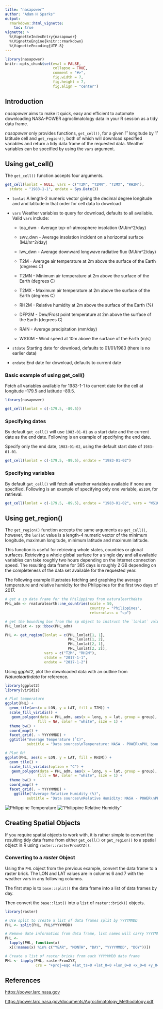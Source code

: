 ```yaml
---
title: "nasapower"
author: "Adam H Sparks"
output:
  rmarkdown::html_vignette:
    toc: true
vignette: >
  %\VignetteIndexEntry{nasapower}
  %\VignetteEngine{knitr::rmarkdown}
  %\VignetteEncoding{UTF-8}
---
```


```r
library(nasapower)
knitr::opts_chunk$set(eval = FALSE,
                      collapse = TRUE,
                      comment = "#>",
                      fig.width = 7,
                      fig.height = 7,
                      fig.align = "center")
```

## Introduction

_nasapower_ aims to make it quick, easy and efficient to automate downloading
NASA-POWER agroclimatology data in your R session as a tidy data frame.

_nasapower_ only provides functions, `get_cell()`, for a given 1˚ longitude by
1˚ latitude cell and `get_region()`, both of which will download specified
variables and return a tidy data frame of the requested data. Weather variables
can be specified by using the `vars` argument. 

## Using get_cell()

The `get_cell()` function accepts four arguments.

```r
get_cell(lonlat = NULL, vars = c("T2M", "T2MN", "T2MX", "RH2M"),
  stdate = "1983-1-1", endate = Sys.Date())
```

- `lonlat` A length-2 numeric vector giving the decimal degree longitude and
and latitude in that order for cell data to download

- `vars` Weather variables to query for download, defaults to all available.
Valid `vars` include:

    * toa_dwn - Average top-of-atmosphere insolation (MJ/m^2/day)

    * swv_dwn - Average insolation incident on a horizontal surface (MJ/m^2/day)

    * lwv_dwn - Average downward longwave radiative flux (MJ/m^2/day)

    * T2M - Average air temperature at 2m above the surface of the Earth (degrees C)

    * T2MN - Minimum air temperature at 2m above the surface of the Earth (degrees C)

    * T2MX - Maximum air temperature at 2m above the surface of the Earth (degrees C)

    * RH2M - Relative humidity at 2m above the surface of the Earth (%)

    * DFP2M - Dew/Frost point temperature at 2m above the surface of the Earth (degrees C)

    * RAIN - Average precipitation (mm/day)

    * WS10M - Wind speed at 10m above the surface of the Earth (m/s)

- `stdate` Starting date for download, defaults to 01/01/1983 (there is no
earlier data)

- `endate` End date for download, defaults to current date

### Basic example of using get_cell()

Fetch all variables available for 1983-1-1 to current date for the cell at
longitude -179.5 and latitude -89.5.

```r
library(nasapower)

get_cell(lonlat = c(-179.5, -89.5))
```

### Specifying dates

By default `get_cell()` will use `1983-01-01` as a start date and the current
date as the end date. Following is an example of specifying the end date.

Specify only the end date, `1983-01-02`, using the default start date of
`1983-01-01`.

```r
get_cell(lonlat = c(-179.5, -89.5), endate = "1983-01-02")
```

### Specifying variables

By default `get_cell()` will fetch all weather variables available if none are
specified. Following is an example of specifying only one variable, `WS10M`,
for retrieval.

```r
get_cell(lonlat = c(-179.5, -89.5), endate = "1983-01-02", vars = "WS10M")
```

## Using get_region()

The `get_region()` function accepts the same arguments as `get_cell()`, however,
the `lonlat` value is a length-4 numeric vector of the minimum longitude,
maximum longitude, minimum latitude and maximum latitude.

This function is useful for retrieving whole states, countries or global
surfaces. Retrieving a whole global surface for a single day and all available
variables can take roughly two hours depending on the Internet connection speed.
The resulting data frame for 365 days is roughly 2 GB depending on the
completeness of the data set available for the requested year.

The following example illustrates fetching and graphing the average temperature
and relative humidity for the Philippines for the first two days of 2017.

```r

# get a sp data frame for the Philippines from naturalearthdata
PHL_adm <- rnaturalearth::ne_countries(scale = 50,
                                       country = "Philippines",
                                       returnclass = "sp")

# get the bounding box from the sp object to instruct the `lonlat` values
PHL_lonlat <- sp::bbox(PHL_adm)

PHL <- get_region(lonlat = c(PHL_lonlat[1, 1],
                             PHL_lonlat[1, 2],
                             PHL_lonlat[2, 1],
                             PHL_lonlat[2, 2]), 
                  vars = c("T2M", "RH2M"),
                  stdate = "2017-1-1",
                  endate = "2017-1-2")
```

Using _ggplot2_, plot the downloaded data with an outline from
_Naturalearthdata_ for reference.

```r
library(ggplot2)
library(viridis)

# Plot temperature
ggplot(PHL) +
  geom_tile(aes(x = LON, y = LAT, fill = T2M)) +
  scale_fill_viridis() +
   geom_polygon(data = PHL_adm, aes(x = long, y = lat, group = group), 
               fill = NA, color = "white", size = 1) +
  theme_bw() +
  coord_map() +
  facet_grid(. ~ YYYYMMDD) +
  ggtitle("Average Temperature (˚C)",
          subtitle = "Data sources\nTemperature: NASA - POWER\nPHL boundary: Naturalearthdata")

# Plot RH
ggplot(PHL, aes(x = LON, y = LAT, fill = RH2M)) +
  geom_tile() +
  scale_fill_viridis(option = "C") +
   geom_polygon(data = PHL_adm, aes(x = long, y = lat, group = group), 
               fill = NA, color = "white", size = 1) +
  theme_bw() +
  coord_map() +
  facet_grid(. ~ YYYYMMDD) +
    ggtitle("Average Relative Humidity (%)",
          subtitle = "Data sources\nRelative Humidity: NASA - POWER\nPHL boundary: Naturalearthdata")
```

![Philippine Temperature](plot_phl-1.png)
!["Philippine Relative Humidity"](plot_phl-2.png)

## Creating Spatial Objects

If you require spatial objects to work with, it is rather simple to convert
the resulting tidy data frame from either `get_cell()` or `get_region()` to a
spatial object in R using `raster::rasterFromXYZ()`.

### Converting to a _raster_ Object

Using the `PHL` object from the previous example, convert the data frame to a
raster brick. The LON and LAT values are in columns 6 and 7 with the weather
vars in any following columns.

The first step is to `base::split()` the data frame into a list of data frames by day.

Then convert the `base::list()` into a `list` of `raster::brick()` objects.

```r
library(raster)

# Use split to create a list of data frames split by YYYYMMDD
PHL <- split(PHL, PHL$YYYYMMDD)

# Remove date information from data frame, list names will carry YYYYMMDD
PHL <-
  lapply(PHL, function(x)
  x[(!names(x) %in% c("YEAR", "MONTH", "DAY", "YYYYMMDD", "DOY"))])

# Create a list of raster bricks from each YYYYMMDD data frame
PHL <- lapply(PHL, rasterFromXYZ,
              crs = "+proj=eqc +lat_ts=0 +lat_0=0 +lon_0=0 +x_0=0 +y_0=0 +ellps=WGS84 +datum=WGS84 +units=m +no_defs ")
```

## References

<https://power.larc.nasa.gov>

<https://power.larc.nasa.gov/documents/Agroclimatology_Methodology.pdf>
